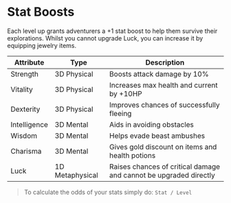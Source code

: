 # Stat Boosts

Each level up grants adventurers a +1 stat boost to help them survive their explorations. Whilst you cannot upgrade Luck, you can increase it by equipping jewelry items.

| Attribute    | Type            | Description                                                       |
| ------------ | --------------- | ----------------------------------------------------------------- |
| Strength     | 3D Physical     | Boosts attack damage by 10%                                       |
| Vitality     | 3D Physical     | Increases max health and current by +10HP                         |
| Dexterity    | 3D Physical     | Improves chances of successfully fleeing                          |
| Intelligence | 3D Mental       | Aids in avoiding obstacles                                        |
| Wisdom       | 3D Mental       | Helps evade beast ambushes                                        |
| Charisma     | 3D Mental       | Gives gold discount on items and health potions                   |
| Luck         | 1D Metaphysical | Raises chances of critical damage and cannot be upgraded directly |

> To calculate the odds of your stats simply do:
> `Stat / Level`
